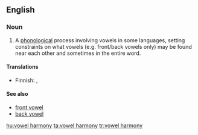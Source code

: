 {{wikipedia}}
==English==

===Noun===
{{en-noun|sg=[[vowel]] [[harmony]]|vowel harmonies}}

# {{linguistics}} A [[phonological]] process involving vowels in some languages, setting constraints on what vowels (e.g. front/back vowels only) may be found near each other and sometimes in the entire word.

====Translations====
{{top}}
*Finnish: {{t+|fi|vokaalisointu}}, {{t-|fi|vokaaliharmonia}}
{{bottom}}

====See also====
*[[front vowel]]
*[[back vowel]]

[[hu:vowel harmony]]
[[ta:vowel harmony]]
[[tr:vowel harmony]]